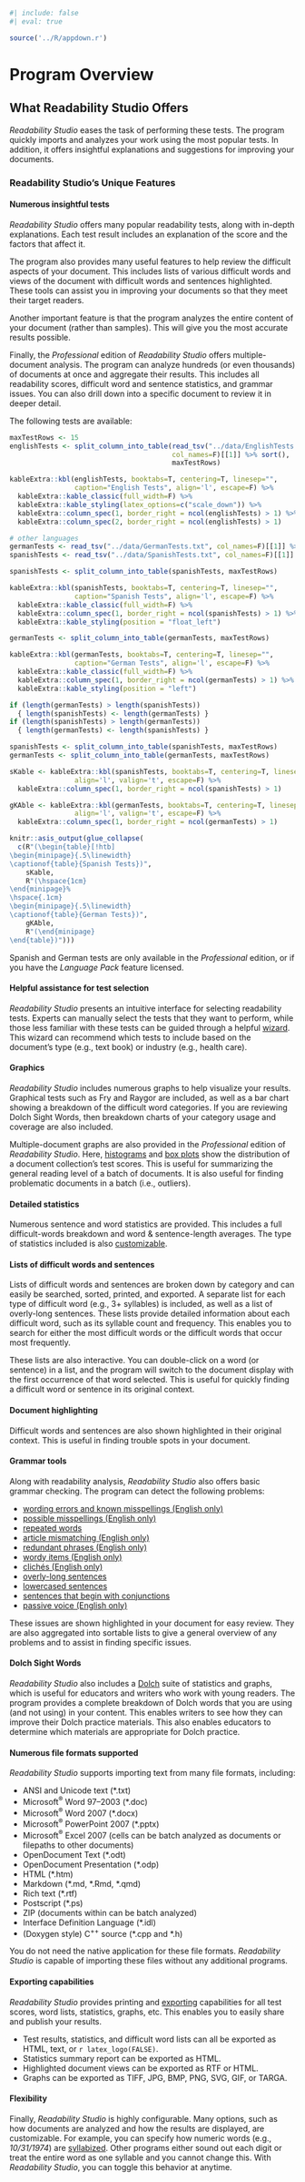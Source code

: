 ```r
#| include: false
#| eval: true

source('../R/appdown.r')
```

# Program Overview

## What Readability Studio Offers {#sec-program-offering}

*Readability Studio* eases the task of performing these tests.
The program quickly imports and analyzes your work using the most popular tests.
In addition, it offers insightful explanations and suggestions for improving your documents.

### Readability Studio's Unique Features {-}

#### Numerous insightful tests {-}

*Readability Studio* offers many popular readability tests, along with in-depth explanations.
Each test result includes an explanation of the score and the factors that affect it.

The program also provides many useful features to help review the difficult aspects of your document.
This includes lists of various difficult words and views of the document with difficult words and sentences highlighted.
These tools can assist you in improving your documents so that they meet their target readers.

Another important feature is that the program analyzes the entire content of your document (rather than samples).
This will give you the most accurate results possible.

Finally, the *Professional* edition of *Readability Studio* offers multiple-document analysis.
The program can analyze hundreds (or even thousands) of documents at once and aggregate their results.
This includes all readability scores, difficult word and sentence statistics, and grammar issues.
You can also drill down into a specific document to review it in deeper detail.

The following tests are available:

```r
maxTestRows <- 15
englishTests <- split_column_into_table(read_tsv("../data/EnglishTests.txt",
                                        col_names=F)[[1]] %>% sort(),
                                        maxTestRows)

kableExtra::kbl(englishTests, booktabs=T, centering=T, linesep="",
                caption="English Tests", align='l', escape=F) %>%
  kableExtra::kable_classic(full_width=F) %>%
  kableExtra::kable_styling(latex_options=c("scale_down")) %>%
  kableExtra::column_spec(1, border_right = ncol(englishTests) > 1) %>%
  kableExtra::column_spec(2, border_right = ncol(englishTests) > 1)

# other languages
germanTests <- read_tsv("../data/GermanTests.txt", col_names=F)[[1]] %>% sort()
spanishTests <- read_tsv("../data/SpanishTests.txt", col_names=F)[[1]] %>% sort()
```

```r
spanishTests <- split_column_into_table(spanishTests, maxTestRows)

kableExtra::kbl(spanishTests, booktabs=T, centering=T, linesep="",
                caption="Spanish Tests", align='l', escape=F) %>%
  kableExtra::kable_classic(full_width=F) %>%
  kableExtra::column_spec(1, border_right = ncol(spanishTests) > 1) %>%
  kableExtra::kable_styling(position = "float_left")
```

```r
germanTests <- split_column_into_table(germanTests, maxTestRows)

kableExtra::kbl(germanTests, booktabs=T, centering=T, linesep="",
                caption="German Tests", align='l', escape=F) %>%
  kableExtra::kable_classic(full_width=F) %>%
  kableExtra::column_spec(1, border_right = ncol(germanTests) > 1) %>%
  kableExtra::kable_styling(position = "left")
```

```r
if (length(germanTests) > length(spanishTests))
  { length(spanishTests) <- length(germanTests) }
if (length(spanishTests) > length(germanTests))
  { length(germanTests) <- length(spanishTests) }

spanishTests <- split_column_into_table(spanishTests, maxTestRows)
germanTests <- split_column_into_table(germanTests, maxTestRows)

sKable <- kableExtra::kbl(spanishTests, booktabs=T, centering=T, linesep="",
                align='l', valign='t', escape=F) %>%
  kableExtra::column_spec(1, border_right = ncol(spanishTests) > 1)

gKAble <- kableExtra::kbl(germanTests, booktabs=T, centering=T, linesep="",
                align='l', valign='t', escape=F) %>%
  kableExtra::column_spec(1, border_right = ncol(germanTests) > 1)

knitr::asis_output(glue_collapse(
  c(R"(\begin{table}[!htb]
\begin{minipage}{.5\linewidth}
\captionof{table}{Spanish Tests})",
    sKable,
    R"(\hspace{1cm}
\end{minipage}%
\hspace{.1cm}
\begin{minipage}{.5\linewidth}
\captionof{table}{German Tests})",
    gKAble,
    R"(\end{minipage}
\end{table})")))
```

::: {.notesection data-latex=""}
Spanish and German tests are only available in the *Professional* edition, or if you have the *Language Pack* feature licensed.
:::

#### Helpful assistance for test selection {-}

*Readability Studio* presents an intuitive interface for selecting readability tests.
Experts can manually select the tests that they want to perform, while those less familiar with these tests can be guided through a helpful [wizard](#sec-creating-standard-project). This wizard can recommend which tests to include based on the document's type (e.g., text book) or industry (e.g., health care).

#### Graphics {-}

*Readability Studio* includes numerous graphs to help visualize your results.
Graphical tests such as Fry and Raygor are included, as well as a bar chart showing a breakdown of the difficult word categories.
If you are reviewing Dolch Sight Words, then breakdown charts of your category usage and coverage are also included.

Multiple-document graphs are also provided in the *Professional* edition of *Readability Studio*.
Here, [histograms](#sec-reviewing-batch-histograms) and [box plots](#sec-reviewing-batch-box-plots) show the distribution of a document collection's test scores.
This is useful for summarizing the general reading level of a batch of documents. It is also useful for finding problematic documents in a batch (i.e., outliers).

#### Detailed statistics {-}

Numerous sentence and word statistics are provided.
This includes a full difficult-words breakdown and word & sentence-length averages.
The type of statistics included is also [customizable](#sec-options-statistics).

#### Lists of difficult words and sentences {-}

Lists of difficult words and sentences are broken down by category and can easily be searched, sorted, printed, and exported. A separate list for each type of difficult word (e.g., 3+ syllables) is included, as well as a list of overly-long sentences. These lists provide detailed information about each difficult word, such as its syllable count and frequency. This enables you to search for either the most difficult words or the difficult words that occur most frequently.

These lists are also interactive. You can double-click on a word (or sentence) in a list, and the program will switch to the document display with the first occurrence of that word selected. This is useful for quickly finding a difficult word or sentence in its original context.

#### Document highlighting {-}

Difficult words and sentences are also shown highlighted in their original context. This is useful in finding trouble spots in your document.

#### Grammar tools {-}

Along with readability analysis, *Readability Studio* also offers basic grammar checking. The program can detect the following problems:

- [wording errors and known misspellings (English only)](#sec-reviewing-standard-grammar)
- [possible misspellings (English only)](#sec-reviewing-standard-grammar)
- [repeated words](#sec-reviewing-standard-grammar)
- [article mismatching (English only)](#sec-reviewing-standard-grammar)
- [redundant phrases (English only)](#sec-reviewing-standard-grammar)
- [wordy items (English only)](#sec-reviewing-standard-grammar)
- [clichés (English only)](#sec-reviewing-standard-grammar)
- [overly-long sentences](#sec-reviewing-sentences-breakdown)
- [lowercased sentences](#sec-reviewing-standard-grammar)
- [sentences that begin with conjunctions](#sec-reviewing-standard-grammar)
- [passive voice (English only)](#sec-reviewing-standard-grammar)

These issues are shown highlighted in your document for easy review.
They are also aggregated into sortable lists to give a general overview of any problems and to assist in finding specific issues.

#### Dolch Sight Words {-}

*Readability Studio* also includes a [Dolch](#sec-reviewing-dolch) suite of statistics and graphs, which is useful for educators and writers who work with young readers.
The program provides a complete breakdown of Dolch words that you are using (and not using) in your content.
This enables writers to see how they can improve their Dolch practice materials.
This also enables educators to determine which materials are appropriate for Dolch practice.

#### Numerous file formats supported {-}

*Readability Studio* supports importing text from many file formats, including:

- ANSI and Unicode text (\*.txt)
- Microsoft^®^ Word 97–2003 (\*.doc)
- Microsoft^®^ Word 2007 (\*.docx)
- Microsoft^®^ PowerPoint 2007 (\*.pptx)
- Microsoft^®^ Excel 2007 (cells can be batch analyzed as documents or filepaths to other documents)
- OpenDocument Text (\*.odt)
- OpenDocument Presentation (\*.odp)
- HTML (\*.htm)
- Markdown (\*.md, \*.Rmd, \*.qmd)
- Rich text (\*.rtf)
- Postscript (\*.ps)
- ZIP (documents within can be batch analyzed)
- Interface Definition Language (\*.idl)
- (Doxygen style) C^++^ source (\*.cpp and \*.h)

You do not need the native application for these file formats. *Readability Studio* is capable of importing these files without any additional programs.

#### Exporting capabilities {-}

*Readability Studio* provides printing and [exporting](#sec-exporting) capabilities for all test scores, word lists, statistics, graphs, etc.
This enables you to easily share and publish your results.

- Test results, statistics, and difficult word lists can all be exported as HTML, text, or `r latex_logo(FALSE)`.
- Statistics summary report can be exported as HTML.
- Highlighted document views can be exported as RTF or HTML.
- Graphs can be exported as TIFF, JPG, BMP, PNG, SVG, GIF, or TARGA.

#### Flexibility {-}

Finally, *Readability Studio* is highly configurable.
Many options, such as how documents are analyzed and how the results are displayed, are customizable.
For example, you can specify how numeric words (e.g., *10/31/1974*) are [syllabized](#sec-document-analysis).
Other programs either sound out each digit or treat the entire word as one syllable and you cannot change this.
With *Readability Studio*, you can toggle this behavior at anytime.
